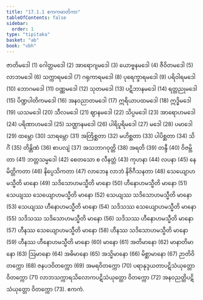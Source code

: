 ```yaml
---
title: "17.1.1 ဧကကမာတိကာ"
tableOfContents: false
sidebar:
  order: 1
type: "tipitaka"
basket: "ab"
book: "vbh"
---
```



<DynamicBreadcrumb />

<Division number="832" book="vbh">

<Paragraph number="2608" book="vbh">
ဇာတိမဒေါ (1) ဂေါတ္တမဒေါ (2) အာရောဂျမဒေါ (3) ယောဗ္ဗနမဒေါ (4) ဇီဝိတမဒေါ (5) လာဘမဒေါ (6) သက္ကာရမဒေါ (7) ဂရုကာရမဒေါ (8) ပုရေက္ခာရမဒေါ (9) ပရိဝါရမဒေါ (10) ဘောဂမဒေါ (11) ဝဏ္ဏမဒေါ (12) သုတမဒေါ (13) ပဋိဘာနမဒေါ (14) ရတ္တညုမဒေါ (15) ပိဏ္ဍပါတိကမဒေါ (16) အနဝညာတမဒေါ (17) ဣရိယာပထမဒေါ (18) ဣဒ္ဓိမဒေါ (19) ယသမဒေါ (20) သီလမဒေါ (21) ဈာနမဒေါ (22) သိပ္ပမဒေါ (23) အာရောဟမဒေါ (24) ပရိဏာဟမဒေါ (25) သဏ္ဌာနမဒေါ (26) ပါရိပူရိမဒေါ (27) မဒေါ (28) ပမာဒေါ (29) ထမ္ဘော (30) သာရမ္ဘော (31) အတြိစ္ဆတာ (32) မဟိစ္ဆတာ (33) ပါပိစ္ဆတာ (34) သိင်္ဂံ (35) တိန္တိဏံ (36) စာပလျံ (37) အသဘာဂဝုတ္တိ (38) အရတိ (39) တန္ဒီ (40) ဝိဇမ္ဘိတာ (41) ဘတ္တသမ္မဒေါ (42) စေတသော စ လီနတ္တံ (43) ကုဟနာ (44) လပနာ (45) နေမိတ္တိကတာ (46) နိပ္ပေသိကတာ (47) လာဘေန လာဘံ နိဇိဂီသနတာ (48) သေယျောဟမသ္မီတိ မာနော (49) သဒိသောဟမသ္မီတိ မာနော (50) ဟီနောဟမသ္မီတိ မာနော (51) သေယျဿ သေယျောဟမသ္မီတိ မာနော (52) သေယျဿ သဒိသောဟမသ္မီတိ မာနော (53) သေယျဿ ဟီနောဟမသ္မီတိ မာနော (54) သဒိသဿ သေယျောဟမသ္မီတိ မာနော (55) သဒိသဿ သဒိသောဟမသ္မီတိ မာနော (56) သဒိသဿ ဟီနောဟမသ္မီတိ မာနော (57) ဟီနဿ သေယျောဟမသ္မီတိ မာနော (58) ဟီနဿ သဒိသောဟမသ္မီတိ မာနော (59) ဟီနဿ ဟီနောဟမသ္မီတိ မာနော (60) မာနော (61) အတိမာနော (62) မာနာတိမာနော (63) ဩမာနော (64) အဓိမာနော (65) အသ္မိမာနော (66) မိစ္ဆာမာနော (67) ဉာတိဝိတက္ကော (68) ဇနပဒဝိတက္ကော (69) အမရဝိတက္ကော (70) ပရာနုဒ္ဒယတာပဋိသံယုတ္တော ဝိတက္ကော (71) လာဘသက္ကာရသိလောကပဋိသံယုတ္တော ဝိတက္ကော (72) အနဝညတ္တိပဋိသံယုတ္တော ဝိတက္ကော (73).

</Paragraph>
</Division>

<Paragraph number="2609" type="center" book="vbh">
ဧကကံ.
</Paragraph>
